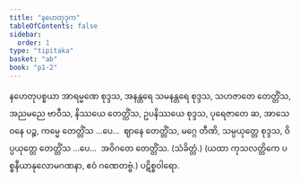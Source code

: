 ```yaml
---
title: "နဟေတုဒုက"
tableOfContents: false
sidebar:
  order: 1
type: "tipitaka"
basket: "ab"
book: "p1-2"
---
```



<DynamicBreadcrumb />

<Division number="46" book="p1-2" e="ch" v="37" p="29">

<Paragraph number="197" book="p1-2">
နဟေတုပစ္စယာ အာရမ္မဏေ စုဒ္ဒသ, အနန္တရေ သမနန္တရေ စုဒ္ဒသ, သဟဇာတေ တေတ္တိံသ, အညမညေ ဗာဝီသ, နိဿယေ တေတ္တိံသ, ဥပနိဿယေ စုဒ္ဒသ, ပုရေဇာတေ ဆ, အာသေဝနေ ပဉ္စ, ကမ္မေ တေတ္တိံသ …ပေ…  ဈာနေ တေတ္တိံသ, မဂ္ဂေ တီဏိ, သမ္ပယုတ္တေ စုဒ္ဒသ, ဝိပ္ပယုတ္တေ တေတ္တိံသ …ပေ…  အဝိဂတေ တေတ္တိံသ. (သံခိတ္တံ.)
</Paragraph>

<Paragraph number="198" book="p1-2">
(ယထာ ကုသလတ္တိကေ ပစ္စနီယာနုလောမဂဏနာ, ဧဝံ ဂဏေတဗ္ဗံ.)

</Paragraph>
</Division>

<Paragraph number="199" type="center" book="p1-2">
ပဋိစ္စဝါရော.
</Paragraph>
